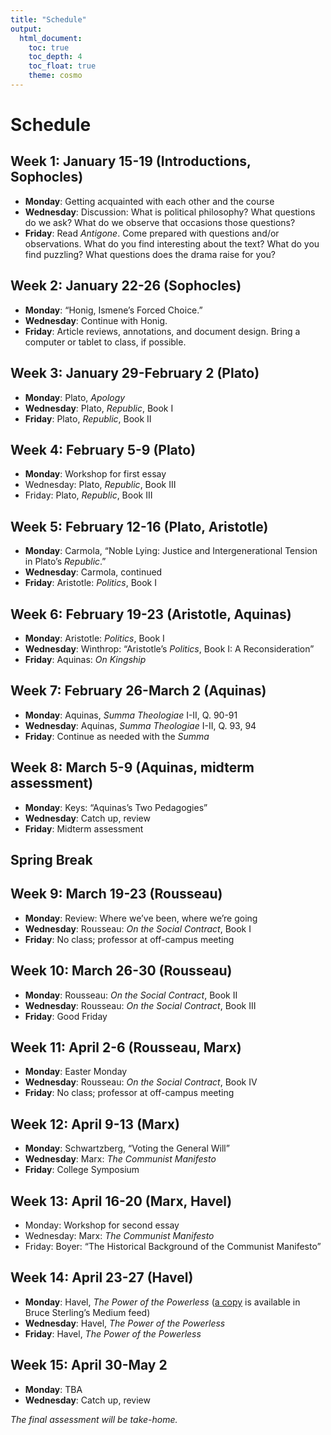 ```yaml
---
title: "Schedule"
output:
  html_document:
    toc: true
    toc_depth: 4
    toc_float: true
    theme: cosmo
---
```


# Schedule

## Week 1: January 15-19 (Introductions, Sophocles)
- **Monday**: Getting acquainted with each other and the course
- **Wednesday**: Discussion: What is political philosophy? What questions do we ask? What do we observe that occasions those questions?
- **Friday**: Read *Antigone*. Come prepared with questions and/or observations. What do you find interesting about the text? What do you find puzzling? What questions does the drama raise for you?

## Week 2: January 22-26 (Sophocles)
- **Monday**: “Honig, Ismene’s Forced Choice.”
- **Wednesday**: Continue with Honig.
- **Friday**: Article reviews, annotations, and document design. Bring a computer or tablet to class, if possible.

## Week 3: January 29-February 2 (Plato)
- **Monday**: Plato, *Apology*
- **Wednesday**: Plato, *Republic*, Book I
- **Friday**: Plato, *Republic*, Book II

## Week 4: February 5-9 (Plato)
- **Monday**: Workshop for first essay
- Wednesday: Plato, *Republic*, Book III
- Friday: Plato, *Republic*, Book III

## Week 5: February 12-16 (Plato, Aristotle)
- **Monday**: Carmola, “Noble Lying: Justice and Intergenerational Tension in Plato’s *Republic*.”
- **Wednesday**: Carmola, continued
- **Friday**: Aristotle: *Politics*, Book I

## Week 6: February 19-23 (Aristotle, Aquinas)
- **Monday**: Aristotle: *Politics*, Book I
- **Wednesday**: Winthrop: "Aristotle's *Politics*, Book I: A Reconsideration" 
- **Friday**: Aquinas: *On Kingship*

## Week 7: February 26-March 2 (Aquinas)
- **Monday**: Aquinas, *Summa Theologiae* I-II, Q. 90-91
- **Wednesday**: Aquinas, *Summa Theologiae* I-II, Q. 93, 94
- **Friday**: Continue as needed with the *Summa*

## Week 8: March 5-9 (Aquinas, midterm assessment)
- **Monday**: Keys: "Aquinas's Two Pedagogies"
- **Wednesday**: Catch up, review
- **Friday**: Midterm assessment

## Spring Break

## Week 9: March 19-23 (Rousseau)
- **Monday**: Review: Where we’ve been, where we’re going
- **Wednesday**: Rousseau: *On the Social Contract*, Book I
- **Friday**: No class; professor at off-campus meeting

## Week 10: March 26-30 (Rousseau)
- **Monday**: Rousseau:* On the Social Contract*, Book II
- **Wednesday**: Rousseau: *On the Social Contract*, Book III
- **Friday**: Good Friday

## Week 11: April 2-6 (Rousseau, Marx)
- **Monday**: Easter Monday
- **Wednesday**: Rousseau: *On the Social Contract*, Book IV
- **Friday**: No class; professor at off-campus meeting

## Week 12: April 9-13 (Marx)
- **Monday**: Schwartzberg, "Voting the General Will"
- **Wednesday**: Marx: *The Communist Manifesto*
- **Friday**: College Symposium

## Week 13: April 16-20 (Marx, Havel)
- Monday: Workshop for second essay
- Wednesday: Marx: *The Communist Manifesto*
- Friday: Boyer: "The Historical Background of the Communist Manifesto"

## Week 14: April 23-27 (Havel)
- **Monday**: Havel, *The Power of the Powerless* ([a copy](https://medium.com/@bruces/the-power-of-the-powerless-by-vaclav-havel-84b2b8d3a84a) is available in Bruce Sterling’s Medium feed)
- **Wednesday**: Havel, *The Power of the Powerless* 
- **Friday**: Havel, *The Power of the Powerless* 

## Week 15: April 30-May 2
- **Monday**: TBA
- **Wednesday**: Catch up, review

*The final assessment will be take-home.*